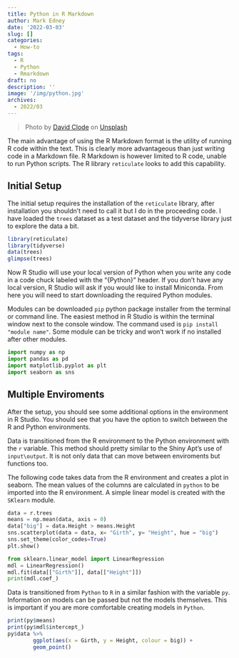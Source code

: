 ```yaml
---
title: Python in R Markdown
author: Mark Edney
date: '2022-03-03'
slug: []
categories:
  - How-to
tags:
  - R
  - Python
  - Rmarkdown
draft: no
description: ''
image: '/img/python.jpg'
archives:
  - 2022/03
---
```

> Photo by [David Clode](https://unsplash.com/@davidclode?utm_source=unsplash&utm_medium=referral&utm_content=creditCopyText) on [Unsplash](https://unsplash.com/s/photos/python?utm_source=unsplash&utm_medium=referral&utm_content=creditCopyText)
  
The main advantage of using the R Markdown format is the utility of running R code within the text. This is clearly more advantageous than just writing code in a Markdown file. R 
Markdown is however limited to R code, unable to run Python scripts. The R library `reticulate` looks to add this capability. 

## Initial Setup 

The initial setup requires the installation of the `reticulate` library, after installation you shouldn't need to call it but I do in the proceeding code. I have loaded the `trees` dataset as a test dataset and the tidyverse library just to explore the data a bit. 

```r
library(reticulate)
library(tidyverse)
data(trees)
glimpse(trees)
``` 

Now R Studio will use your local version of Python when you write any code in a code chuck labeled with the "{Python}" header. If you don't have any local version, R Studio will ask if you would like to install Miniconda. From here you will need to start downloading the required Python modules. 

Modules can be downloaded `pip` python package installer from the terminal or command line. The easiest method in R Studio is within the terminal window next to the console window. The command used is `pip install "module name"`. Some module can be tricky and won't work if no installed after other modules. 

```python
import numpy as np
import pandas as pd
import matplotlib.pyplot as plt
import seaborn as sns
```

## Multiple Enviroments

After the setup, you should see some additional options in the environment in R Studio. You should see that you have the option to switch between the R and Python environments.

Data is transitioned from the R environment to the Python environment with the `r` variable. This method should pretty similar to the Shiny Apt's use of `input\output`. It is not only data that can move between enviroments but functions too.   

The following code takes data from the R environment and creates a plot in seaborn. The mean values of the columns are calculated in `python` to be imported into the R environment. A simple linear model is created with the `SKlearn` module. 

```python
data = r.trees
means = np.mean(data, axis = 0)
data["big"] = data.Height > means.Height 
sns.scatterplot(data = data, x= "Girth", y= "Height", hue = "big")
sns.set_theme(color_codes=True)
plt.show()

from sklearn.linear_model import LinearRegression
mdl = LinearRegression()
mdl.fit(data[["Girth"]], data[["Height"]])
print(mdl.coef_)
```

Data is transitioned from `Python` to `R` in a similar fashion with the variable `py`. Information on models can be passed but not the models themselves. This is important if you are more comfortable creating models in `Python`.  

```r
print(py$means)
print(py$mdl$intercept_)
py$data %>%
        ggplot(aes(x = Girth, y = Height, colour = big)) +
        geom_point()
```
